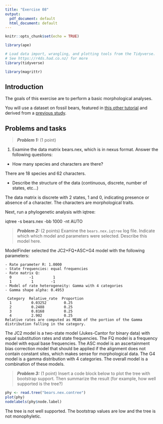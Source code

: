 ```yaml
---
title: "Exercise 08"
output:
  pdf_document: default
  html_document: default
---
```


```r
knitr::opts_chunk$set(echo = TRUE)

library(ape)

# Load data import, wrangling, and plotting tools from the Tidyverse. 
# See https://r4ds.had.co.nz/ for more
library(tidyverse)

library(magrittr)

```


## Introduction

The goals of this exercise are to perform a basic morphological analyses.

You will use a dataset on fossil bears, featured in [this other tutorial](https://revbayes.github.io/tutorials/morph_tree/) and derived from a [previous study](https://doi.org/10.3989/egeol.40714.182).




## Problems and tasks




> **_Problem 1:_** (1 point) 

1. Examine the data matrix bears.nex, which is in nexus format. Answer the following questions:

- How many species and characters are there?

There are 18 species and 62 characters.

- Describe the structure of the data (continuous, discrete, number of states, etc...) 

The data matrix is discrete with 2 states, 1 and 0, indicating presence or absence of a character. The characters are morphological traits.


Next, run a phylogenetic analysis with iqtree:

   iqtree -s bears.nex -bb 1000 -nt AUTO 




> **_Problem 2:_** (2 points) Examine the `bears.nex.iqtree` log file. Indicate which which model and parameters were selected. Describe this model here.

ModelFinder selected the JC2+FQ+ASC+G4 model with the following parameters:
```
- Rate parameter R: 1.0000
- State frequencies: equal frequencies
- Rate matrix Q:
  0        -1         1
  1         1        -1
- Model of rate heterogeneity: Gamma with 4 categories
- Gamma shape alpha: 0.4953

 Category  Relative_rate  Proportion
  1         0.03252        0.25
  2         0.2488         0.25
  3         0.8168         0.25
  4         2.902          0.25
Relative rates are computed as MEAN of the portion of the Gamma distribution falling in the category.
```
The JC2 model is a two-state model (Jukes-Cantor for binary data) with equal substitution rates and state frequencies. The FQ model is a frequency model with equal base frequencies. The ASC model is an ascertainment bias correction model that should be applied if the alignment does not contain constant sites, which makes sense for morphological data. The G4 model is a gamma distribution with 4 categories. The overall model is a combination of these models.


> **_Problem 3:_** (1 point) Insert a code block below to plot the tree with bootstrap support. Then summarize the result (for example, how well supported is the tree?)

```r

phy <- read.tree("bears.nex.contree")
plot(phy)
nodelabels(phy$node.label)

```

The tree is not well supported. The bootstrap values are low and the tree is not monophyletic.


